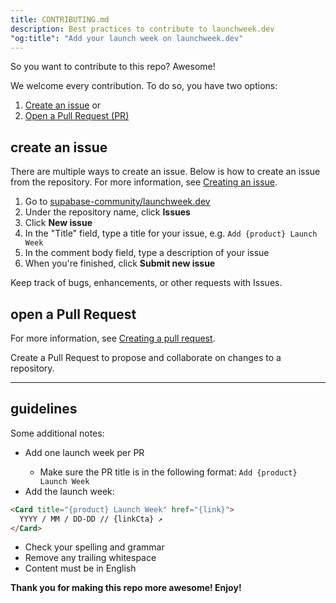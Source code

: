```yaml
---
title: CONTRIBUTING.md
description: Best practices to contribute to launchweek.dev
"og:title": "Add your launch week on launchweek.dev" 
---
```


So you want to contribute to this repo? Awesome!

We welcome every contribution. To do so, you have two options:

1. [Create an issue](#create-an-issue) or
2. [Open a Pull Request (PR)](#open-a-pull-request)

## create an issue

There are multiple ways to create an issue. Below is how to create an issue from the repository. For more information, see [Creating an issue](https://docs.github.com/en/issues/tracking-your-work-with-issues/creating-an-issue).

1. Go to [supabase-community/launchweek.dev](https://github.com/supabase-community/launchweek.dev)
2. Under the repository name, click **Issues**
3. Click **New issue**
4. In the "Title" field, type a title for your issue, e.g. `Add {product} Launch Week`
6. In the comment body field, type a description of your issue
7. When you're finished, click **Submit new issue**

<Card title="Creating an issue" icon="github" href="https://docs.github.com/en/issues/tracking-your-work-with-issues/using-issues/creating-an-issue">
  Keep track of bugs, enhancements, or other requests with Issues.
</Card>

## open a Pull Request

For more information, see [Creating a pull request](https://docs.github.com/en/pull-requests/collaborating-with-pull-requests/proposing-changes-to-your-work-with-pull-requests/creating-a-pull-request).

<Card title="Creating a pull request" icon="github" href="https://docs.github.com/en/pull-requests/collaborating-with-pull-requests/proposing-changes-to-your-work-with-pull-requests/creating-a-pull-request">
  Create a Pull Request to propose and collaborate on changes to a repository.
</Card>

---

## guidelines

Some additional notes:

- <Icon icon="check" iconType="solid" /> Add one launch week per <Tooltip tip="Pull Request">PR</Tooltip>
  - Make sure the PR title is in the following format: `Add {product} Launch Week`
- <Icon icon="check" iconType="solid" /> Add the launch week:
```md
<Card title="{product} Launch Week" href="{link}">
  YYYY / MM / DD-DD // {linkCta} ↗︎
</Card>
```

- <Icon icon="check" iconType="solid" /> Check your spelling and grammar
- <Icon icon="check" iconType="solid" /> Remove any trailing whitespace
- <Icon icon="check" iconType="solid" /> Content must be in English

**Thank you for making this repo more awesome! Enjoy!**
